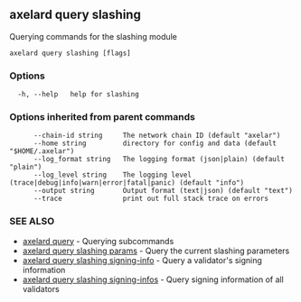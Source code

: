 ## axelard query slashing

Querying commands for the slashing module

```
axelard query slashing [flags]
```

### Options

```
  -h, --help   help for slashing
```

### Options inherited from parent commands

```
      --chain-id string     The network chain ID (default "axelar")
      --home string         directory for config and data (default "$HOME/.axelar")
      --log_format string   The logging format (json|plain) (default "plain")
      --log_level string    The logging level (trace|debug|info|warn|error|fatal|panic) (default "info")
      --output string       Output format (text|json) (default "text")
      --trace               print out full stack trace on errors
```

### SEE ALSO

- [axelard query](/cli-docs/v0_32_0/axelard_query) - Querying subcommands
- [axelard query slashing params](/cli-docs/v0_32_0/axelard_query_slashing_params) - Query the current slashing parameters
- [axelard query slashing signing-info](/cli-docs/v0_32_0/axelard_query_slashing_signing-info) - Query a validator's signing information
- [axelard query slashing signing-infos](/cli-docs/v0_32_0/axelard_query_slashing_signing-infos) - Query signing information of all validators
